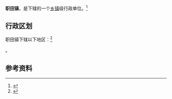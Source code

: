 {{中国乡级行政区|61/04/29/102/000}}

'''职田镇'''，是{{PRC admin/fullname|61/04/29/102/000|3}}下辖的一个[[乡镇|乡镇]]级行政单位。<ref>{{PRC admin/ref sgc|{{PRC admin/parent|61/04/29/102/000}}}}</ref>

== 行政区划 ==

职田镇下辖以下地区：<ref>{{PRC admin/ref sgc|61/04/29/102/000}}</ref>

{{PRC admin/children|61/04/29/102/000}}。

== 参考资料 ==

{{reflist}}

{{行政区划小作品}}
{{PRC admin/navcat|61/04/29/102/000}}